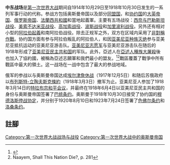 {{Infobox military conflict
| conflict          = 第一次世界大戰中東戰場
| partof            = [[第一次世界大戰|第一次世界大戰]]
| image             = [[File:G.C._18_March_1915_Gallipoli_Campaign_Article.jpg|300px]]
| caption           = 1915年4月，加里波利之战
| date              = 1914年10月29日 - 1918年10月30日<br />({{Age in years, months, weeks and days|month1=10|day1= 
30|year1=1914|month2=10|day2=30|year2=1918}})
| place             = [[中東地區|中東地區]] ([[高加索|高加索]], [[西奈半島|西奈半島]], [[巴勒斯坦地區|巴勒斯坦]], [[敘利亞|敘利亞]], [[約旦|約旦]], [[伊朗|伊朗]], [[加里波利半島|加里波利半島]], [[阿拉伯半島|阿拉伯半島]], [[波斯灣|波斯灣]], [[美索不達米亞|美索不達米亞]], [[愷加王朝|波斯]])
| territory         = [[奥斯曼帝国的分裂|奥斯曼帝国的分裂]]
| result            = 協約國勝利
* [[穆茲羅斯停戰協定|穆茲羅斯停戰協定]]
* [[奧斯曼帝國|奧斯曼帝國]]的崩潰
* 中東誕生大量新國家
* [[布列斯特-立陶夫斯克条约|布列斯特-立陶夫斯克条约]],巴统条约,[[色佛尔条约|色佛尔条约]]
| combatant1        = '''[[協約國|協約國]]''':<br>{{Collapsible list|bullets=yes|title={{nobold|{{flagcountry|UKGBI}}}}
|{{flagcountry|British Raj}}
|{{flag|Australia}}
|{{flagcountry|Dominion of New Zealand}}
|{{flagcountry|Union of South Africa|1912}}
|{{flag|Newfoundland}}
|{{flagdeco|Kuwait|1914}} {{le|科威特教長國|Sheikhdom of Kuwait|科威特}}}}
{{Collapsible list|bullets=yes|bold=no|title={{nobold|{{flagcountry|Russian Empire}}}}
|{{le|亞美尼亞志願軍|Armenian volunteer units|亞美尼亞軍團}}
}}<small>(直到 1917年)</small>
{{Collapsible list|bullets=yes|title={{nobold|{{flagcountry|French Third Republic}}}}
|{{flagdeco|French Third Republic}} [[法屬阿爾及利亞|阿爾及利亞]]
|{{flagdeco|Tunisia|1959}} [[法屬突尼西亞|突尼西亞]]
|{{flagdeco|French Third Republic}} [[法屬西非|西非]]
|{{le|法國亞美尼亞軍團|French Armenian Legion|亞美尼亞軍團}}
}}
{{flagicon|Armenia}} [[亞美尼亞民主共和國|亞美尼亞]] <small>(從 1918年開始)</small><br>{{flagdeco|Arab Revolt}} [[漢志王國|漢志]] <small>(從 1916年開始)</small><br>{{flagcountry|Kingdom of Italy}} <small>(從 1915年開始)</small><br>{{flagicon image|Flag of the Second Saudi State.svg}} [[內志與哈薩酋長國|內志與哈薩]] <small>(從 1915年開始)</small><br>{{flagicon image|Flag of Asir.png|border=no}} [[伊德里斯酋長國|伊德里斯]] <small>(從 1915年開始)</small><br>{{flagicon image|Flag of the Assyrian Volunteers.svg}} {{le|亞述志願軍|Assyrian volunteers}}<br>[[庫爾德人|庫爾德叛軍]]<ref>{{Cite journal|last=Zardykhan|first=Zharmukhamed|date=2006|title=Ottoman Kurds of the First World War Era: Reflections in Russian Sources|url=https://www.jstor.org/stable/4284431|journal=Middle Eastern Studies|volume=42|issue=1|pages=67–85|doi=10.1080/00263200500399561|jstor=4284431|s2cid=145313196|issn=0026-3206|quote=The Kurdish 'natural' opposition to the Hamidiye is mentioned by Kamal Madhar Ahmad among the reasons for the adherence of some Kurdish chieftains to Russia. [...] In addition, as General Korsun states, the Russian 'conquest' of Erzincan created an opportunity for Russia to establish contact with the Kurds of Dersim, 'who were rising up against the Turks'.|access-date=2022-03-09|archive-date=2021-11-08|archive-url=https://web.archive.org/web/20211108195018/https://www.jstor.org/stable/4284431|dead-url=no}}</ref><ref name=":6">{{Cite web|last=Armstrong|first=Mick|date=28 October 2019|title=The Kurdish tragedy|url=https://redflag.org.au/node/6935|url-status=live|archive-url=https://web.archive.org/web/20200317051825/https://redflag.org.au/node/6935|archive-date=17 March 2020|access-date=2020-05-04|website=redflag.org.au|quote=During World War One, the Western powers, in particular the British, promised the Kurds an independent state to encourage them to revolt against their Ottoman rulers.}}</ref>
| combatant2        = '''[[同盟國_(第一次世界大戰)|同盟國]]''':<br>'''{{flag|Ottoman Empire}}'''<br>{{flagcountry|German Empire}}<br>{{flag|Austria-Hungary}}<ref>[http://www.sacktrick.com/igu/germancolonialuniforms/austrian%20ottoman%20fronts.htm Austro-Hungarian Army in the Ottoman Empire 1914–1918] {{webarchive|url=https://web.archive.org/web/20080618180128/http://www.sacktrick.com/igu/germancolonialuniforms/austrian%20ottoman%20fronts.htm |date=18 June 2008 }}</ref><ref>{{cite book |last=Jung |first=Peter |title=Austro-Hungarian Forces in World War I |url=https://archive.org/details/austrohungarianf01jung |location=Oxford |publisher=Osprey |year=2003 |page=[https://archive.org/details/austrohungarianf01jung/page/n24 47] |isbn=1841765945 }}</ref><hr>'''支援:'''<br>{{flagicon image|Flag of the Emirate of Ha'il.svg}} [[舍邁爾山酋長國|舍邁爾山]]<br>{{flagicon image|Flag of the Democratic Republic of Azerbaijan (1918).svg}} [[亞塞拜然民主共和國|亞塞拜然]] <small>(從 1918年開始)</small><br>{{flagicon|Georgia|1918}} [[喬治亞民主共和國|喬治亞]] <small>(從 1918年開始)</small><br> 大多數的庫爾德人部落
|commander1=
{{flagicon|UKGBI}} {{le|第一代維米子爵朱利安·賓|Julian Byng}}<br>{{flagicon|UKGBI}} {{le|阿奇博·莫瑞|Archibald Murray}}<br>{{flagicon|UKGBI}} [[第一代艾倫比子爵埃德蒙·艾倫比|第一代艾倫比子爵埃德蒙·艾倫比]]<br>{{flagicon|UKGBI}} [[伊恩·漢密爾頓|伊恩·漢密爾頓]]<br>{{flagicon|UKGBI}} {{le|約翰·埃克斯·尼克森|John Nixon (Indian Army officer)|約翰·尼克森}}<br>{{flagicon|UKGBI}} {{le|波西·雷克爵士|Percy Lake}}<br>{{flagicon|UKGBI}} {{le|弗雷德里克·史坦利·毛德|Frederick Stanley Maude|弗雷德里克·毛德}}{{KIA}}<br>{{flagicon|UKGBI}} {{le|萊昂內爾·登司特維爾|Lionel Dunsterville}}<br>{{flagicon|UKGBI}} [[湯瑪斯·愛德華·勞倫斯|阿拉伯的勞倫斯]]<br>{{flagicon|Russian Empire}} {{le|伊拉里翁·沃龍佐夫-達什科夫|Illarion Vorontsov-Dashkov}}<br>{{nowrap|{{flagicon|Russian Empire}} [[尼古拉·尼古拉耶維奇大公_(1856年－1929年)|尼古拉·尼古拉耶維奇大公]]}}<br>{{flagicon|Russian Empire}} [[尼古拉·尼古拉耶維奇·尤登尼奇|尼古拉·尼古拉耶維奇·尤登尼奇]]<br>{{flagicon|Russian Empire}} {{le|尼古拉·巴拉托夫|Nikolai Baratov}}<br>{{flagicon|French Third Republic}} {{le|亨利·古洛|Henri Gouraud (general)}}{{WIA}}<br>{{flagicon|French Third Republic}} {{le|莫里斯·卡米爾·巴約|Maurice Bailloud|莫里斯·巴約}}<br>{{nowrap|{{flagicon|Armenia}} {{le|霍凡內斯·哈克韋爾迪揚|Hovhannes Hakhverdyan}}}}<br>{{flagicon|Armenia}} {{le|托夫馬斯·納扎爾別克|Tovmas Nazarbekian}}<br>{{flagicon|Armenia}} [[安德拉尼克·奧扎尼安|安德拉尼克·奧扎尼安]]<br>{{flagicon|Kingdom of Hejaz|1917}} [[海珊·本·阿里|海珊·本·阿里]]<br>{{flagicon|Kingdom of Hejaz|1917}} [[費薩爾一世|費薩爾一世]]<br>{{flagicon|Saudi Arabia|1902}} [[阿卜杜勒-阿齐兹·本·阿卜杜拉赫曼·本·费萨尔·阿勒沙特|伊本·沙烏地]]
|commander2={{flagicon|Ottoman Empire}} [[恩維爾帕夏|恩維爾帕夏]]<br>{{flagicon|Ottoman Empire}} [[傑馬爾帕夏|傑馬爾帕夏]]<br>{{flagicon|Ottoman Empire}} [[穆斯塔法·凱末爾·阿塔圖克|穆斯塔法·凱末爾]]<br>{{flagicon|Ottoman Empire}} {{le|切瓦特帕夏|Cevat Pasha}}<br>{{flagicon|Ottoman Empire}} {{le|瓦希比帕夏|Wehib Pasha}}<br>{{flagicon|Ottoman Empire}} {{le|努里帕夏|Nuri Pasha}}<br>{{flagicon|Ottoman Empire}} [[艾哈邁德·伊澤特帕夏|艾哈邁德·伊澤特帕夏]]<br>{{flagicon|Ottoman Empire}} [[費夫齊·恰克馬克|費夫齊·恰克馬克]]<br>{{flagicon|Ottoman Empire}} {{le|阿布都克里姆帕夏|Abdul Kerim Pasha}}<br>{{flagicon|Ottoman Empire}} [[哈里里·庫特|哈里里帕夏]]<br>{{flagicon|Ottoman Empire}} {{le|紐雷丁帕夏|Nureddin Pasha}}<br>{{flagicon|Ottoman Empire}} {{le|穆罕默德·埃薩德帕夏|Mehmet Esat Bülkat}}<br>{{flagicon|Ottoman Empire}} {{le|法赫裏帕夏|Fakhri Pasha}}<br>{{flagicon|German Empire}} {{le|弗里茨·布朗薩特·馮·謝倫多夫|Fritz Bronsart von Schellendorf|弗里茨·馮·謝倫多夫}}<br>{{nowrap|{{flagicon|German Empire}} [[奧托·馮·桑德斯|奧托·馮·桑德斯]]}}<br>{{flagicon|German Empire}} [[科爾瑪·馮·德·戈爾茨|科爾瑪·馮·德·戈爾茨]]{{KIA}}<br>{{flagicon|German Empire}} [[埃里希·馮·法金漢|埃里希·馮·法金漢]]<br>{{flagicon|German Empire}} {{le|腓特烈·克里薩斯泰因|Friedrich Kress von Kressenstein}}<br>{{flagicon image|Flag of the Emirate of Ha'il.svg}} [[薩烏德一世·本·阿卜杜勒-阿齊茲|薩烏德·本·阿卜杜勒]]<br>{{flagicon image|Flag of the Democratic Republic of Azerbaijan (1918).svg}} {{le|法塔利·汗·霍伊斯基|Fatali Khan Khoyski}}<br>{{flagicon|Georgia|1918}} [[諾伊·佐達尼亞|諾伊·佐達尼亞]]
| strength1         = {{flagicon|British Empire}}: 2,550,000人<ref name="kate">{{cite book |first1=Kate |last1=Fleet |first2=Suraiya |last2=Faroqhi |first3=Reşat |last3=Kasaba |title=The Cambridge History of Turkey: Turkey in the Modern World |publisher=Cambridge University Press |year=2006 |isbn=0521620961 |url=https://books.google.com/books?id=iOoGH4GckQgC&pg=PA93 |page=94 |access-date=2022-03-09 |archive-date=2022-01-02 |archive-url=https://web.archive.org/web/20220102154451/https://books.google.com/books?id=iOoGH4GckQgC&pg=PA93 |dead-url=no }}</ref><br />{{flagicon|Russian Empire}}: 1,000,000人<ref name="erickson2007">{{cite book |first=Edward J. |last=Erickson |title=Ottoman Army Effectiveness in World War I: a comparative study |publisher=Taylor & Francis |year=2007 |isbn=978-0-415-77099-6 |page=154 }}</ref><br />{{flagicon|French Third Republic}}: 數十萬人<ref name="erickson2007"/><br />{{flagicon|Armenia}}: 數十萬人<ref name="erickson2007"/><br />{{flagicon|Arab Revolt}} 30,000人 (1916年)<ref name="Murphy26">Murphy, p. 26.</ref><br>50,000人以上 (1918年)<ref>Mehmet Bahadir Dördüncü, Mecca-Medina: the Yıldız albums of Sultan Abdülhamid II, Tughra Books, 2006, {{ISBN|1-59784-054-8}}, p. 29. Number refers only to those laying siege to Medina by the time it surrendered and does not account for Arab insurgents elsewhere.</ref><br>{{flagicon image|Flag of the Assyrian Volunteers.svg}}: 20,000人<ref name="ReferenceA">Paul Bartrop, Encountering Genocide: Personal Accounts from Victims, Perpetrators, and Witnesses, ABC-CLIO, 2014</ref><br>{{flagicon image|Flag of the Second Saudi State.svg}}: 2,000人<hr>'''總共: 3,620,000人以上'''
| strength2         = {{flagicon|Ottoman Empire}}:<br>{{nowrap|3,059,205人 (戰爭總動員士兵人數)<ref name="broadberry">{{cite book |first1=S. N. |last1=Broadberry |first2=Mark |last2=Harrison |title=The Economics Of World War I |publisher=Cambridge University Press |year=2005 |isbn=0521852129 |url=https://books.google.com/books?id=rpBbX3kdnhgC&pg=PA117 |page=117 |access-date=2022-03-09 |archive-date=2022-01-02 |archive-url=https://web.archive.org/web/20220102154121/https://books.google.com/books?id=rpBbX3kdnhgC&pg=PA117 |dead-url=no }}</ref>}}<br>800,000人 (高峰)<ref name="broadberry"/><ref>Gerd Krumeich: ''Enzyklopädie Erster Weltkrieg'', UTB, 2008, {{ISBN|3825283968}}, [https://books.google.com/books?id=52ID61vtVE4C&pg=PA761 p. 761] {{Wayback|url=https://books.google.com/books?id=52ID61vtVE4C&pg=PA761 |date=20220226211415 }} {{in lang|de}}.</ref><br>{{nowrap|323,000人(在[[穆茲羅斯停戰協定|穆茲羅斯停戰協定]]時)<ref name="Late Ottoman Empire page 181">A Brief History of the Late Ottoman Empire, M. Sükrü Hanioglu, page 181, 2010</ref>}}<br>{{flagicon|German Empire}}: 6,500人 (1916年)<br>20,000人 (1918年)<ref name="broadberry"/><br>{{flagicon image|Flag of the Democratic Republic of Azerbaijan (1918).svg}}: 6,000人以上 (1918年)<ref>{{Cite web|url=https://ordu.az/az/news/140271/mk-qio-ile-isgalci-qosunlarin-say-terkibi,-silah-ve-herbi-texnikasina-baxis-fotolar-i-yazi|title=MK/QİO ilə işğalçı qoşunların say tərkibi, silah və hərbi texnikasına BAXIŞ (FOTOLAR) - I Yazı|access-date=2022-03-09|archive-date=2019-08-23|archive-url=https://web.archive.org/web/20190823213230/https://ordu.az/az/news/140271/mk-qio-ile-isgalci-qosunlarin-say-terkibi,-silah-ve-herbi-texnikasina-baxis-fotolar-i-yazi|dead-url=no}}</ref><br>[[File:Flag_of_the_Emirate_of_Ha'il.svg|border]]: 9,000人 (1918年)<ref>{{cite book |first=Joseph |last=Kostiner |year=1993 |title=The Making of Saudi Arabia, 1916–1936: From Chieftaincy to Monarchical State |publisher=Oxford University Press |isbn=0195360702 |url=https://books.google.com/books?id=l7-RZx_QIOsC&pg=PA28 |page=28 |access-date=2022-03-09 |archive-date=2022-01-02 |archive-url=https://web.archive.org/web/20220102154458/https://books.google.com/books?id=l7-RZx_QIOsC&pg=PA28 |dead-url=no }}</ref>
| casualties1       = '''1,250,000人以上'''{{Collapsible list 
|title = 傷亡統計
|'''各國的傷亡人數'''
* {{flagicon|British Empire}} 1,005,000人
* {{flagicon|Russian Empire}} 140,000人以上
* {{flagicon|French Third Republic}} 47,000人以上
}}
| casualties2       = '''1,560,000人'''<ref name="Er211">''Ordered to Die: A History of the Ottoman Army in the First World War'' By Huseyin (FRW) Kivrikoglu, Edward J. Erickson, Greenwood Publishing Group, 2001, {{ISBN|0313315167}}, [https://books.google.com/books?id=XUlsP0YuI1AC&pg=PA211&dq=ottoman+army+243598+killed&hl=de&sa=X&ei=DoHXT9LpOOb_4QTT8J2sAw&ved=0CEsQ6AEwBA#v=onepage&q=%22includes%20died%20of%20wounds%22&f=false p. 211] {{Wayback|url=https://books.google.com/books?id=XUlsP0YuI1AC&pg=PA211&dq=ottoman+army+243598+killed&hl=de&sa=X&ei=DoHXT9LpOOb_4QTT8J2sAw&ved=0CEsQ6AEwBA#v=onepage&q=%22includes%20died%20of%20wounds%22&f=false |date=20220226150333 }}. Listed below are total Ottoman casualties; they include some 50,000 losses in eastern Europe of which 25,000 were in [[XV_Corps_(Ottoman_Empire)|Galicia]], 20,000 in [[Romania_during_World_War_I|Romania]], and a few thousand in [[Macedonian_front|Macedonia]] (p. 142).</ref><br>771,844人死亡或失蹤<br>695,375人受傷<br>145,104人被俘
| casualties3       = 至少有2,275,000名平民死於奧斯曼帝國在1914–1918年的種族屠殺 (1,500,000名[[亞美尼亞種族滅絕|亞美尼亞人]],<ref>Totten, Samuel, Paul Robert Bartrop, Steven L. Jacobs (eds.) Dictionary of Genocide. Greenwood Publishing Group, 2008, p. 19. {{ISBN|978-0-313-34642-2}}.</ref> 500,000名[[希臘種族滅絕|希臘人]],<ref>{{cite book|author=Taner Akcam|title=A Shameful Act: The Armenian Genocide and the Question of Turkish Responsibility|date=21 August 2007|publisher=Henry Holt and Company|isbn=978-1-4668-3212-1|page=[https://books.google.com/books?id=-etxMiFnkXAC&pg=PA107 107]|title-link=A Shameful Act: The Armenian Genocide and the Question of Turkish Responsibility}}</ref> 275,000名[[亞述人種族大屠殺|亞述人]]<ref>Yacoub, Joseph. La question assyro-chaldéenne, les Puissances européennes et la SDN (1908–1938), 4 vol., thèse Lyon, 1985, p. 156.</ref>) <br> 至少有1,200,000名奧斯曼帝國平民死於饑荒或疾病<ref>Poteri narodonaseleniia v XX veke : spravochnik. Moscow. {{ISBN|978-5-93165-107-1}}. pp. 61, 65, 73, 77, 78.</ref><ref>{{cite web |title=Six unexpected WW1 battlegrounds |url=https://www.bbc.com/news/magazine-30098000 |website=BBC World Service |publisher=BBC |access-date=12 July 2016 |date=26 November 2014 |archive-date=2017-08-03 |archive-url=https://web.archive.org/web/20170803005322/http://www.bbc.com/news/magazine-30098000 |dead-url=no }}</ref><ref>Schatkowski Schilcher, Linda: The famine of 1915–1918 in Greater Syria, in: Spagnolo, John P. (ed.): Problems of the modern Middle East in historical perspective, Ithaca 1993: Cornell University Press, pp. 229-258.</ref> <br> 2,000,000名波斯人死於{{le|波斯大飢荒 (1917-1919年)|Persian famine of 1917-1919|飢荒}}<ref>{{cite book|last1=Ward|first1=Steven R.|year=2014|title=Immortal, Updated Edition: A Military History of Iran and Its Armed Forces|publisher=Georgetown University Press|isbn=9781626160651}}, p. 123: "As the Great War came to its close in the fall of 1918, Iran's plight was woeful. The war had created an economic catastrophe, invading armies had ruined farmland and irrigation works, crops and livestock were stolen or destroyed, and peasants had been taken from their fields and forced to serve as laborers in the various armies. Famine killed as many as two million Iranians out of a population of little more than ten million while an influenza pandemic killed additional tens of thousands."</ref> <br> '''總共: 至少5,500,000名[[第一次世界大戰各國傷亡統計|平民死亡]]'''
| campaign          = 
}}
{{Campaignbox World War I}}
'''中东战场'''是[[第一次世界大战|第一次世界大战]]期间自1914年10月29日至1918年10月30日发生的一系列军事行动的代称。参战方包括奥斯曼帝国以及部分[[同盟国_(第一次世界大战)|同盟国]]，和[[协约国|协约国]]的[[大英帝国|大英帝国]]、[[俄罗斯帝国|俄罗斯帝国]]、[[法蘭西共和國|法蘭西共和國]]和當地起義軍。主要有五场战役：[[西奈与巴勒斯坦战役|西奈与巴勒斯坦战役]]、[[美索不达米亚战役|美索不达米亚战役]]、[[高加索戰役_(第一次世界大戰)|高加索战役]]、[[波斯战役|波斯战役]]和[[加里波利之战|加里波利战役]]。另外还有相对小型的[[阿拉伯起義|阿拉伯起義]]和南阿拉伯战役。除去正规军之外，双方在区域内采用了[[非對稱作戰|非對稱作戰]]。协约国方面有参与阿拉伯叛乱的阿拉伯人，和因[[亚美尼亚种族灭绝|亚美尼亚种族灭绝]]参与亚美尼亚抵抗运动的亚美尼亚游击队。[[亚美尼亚志愿军|亚美尼亚志愿军]]与亚美尼亚游击队在随后的1918年形成了[[亚美尼亚民主共和国|亚美尼亚民主共和国]]的军队。此外，亞述人在[[亞述人種族大屠殺|亞述人種族大屠殺]]後也加入了協約國，被稱為亞述志願軍和我們最小的盟友。<ref>{{Cite book|url=https://books.google.com/books?id=LsaJPgAACAAJ|title=Our Smallest Ally ; Wigram, W[illiam] A[inger] ; A Brief Account of the Assyrian Nation in the Great War. Introd. by General H.H. Austin|last=Wigram|first=William Ainger|date=1920|publisher=Soc. for Promoting Christian Knowledge|language=en|access-date=2022-03-09|archive-date=2022-03-14|archive-url=https://web.archive.org/web/20220314110232/https://books.google.com/books?id=LsaJPgAACAAJ|dead-url=no}}</ref><ref name="books.google.co.uk">Naayem, Shall This Nation Die?, p. 281</ref>戰區覆蓋了戰爭中所有戰區中最大的領土。这一战场在一战中包含了最大的参战地域。

俄军的参战以与奥斯曼帝国达成[[埃尔津詹休战|埃尔津詹休战]]（1917年12月5日）和随后苏俄政府以[[布列斯特-立陶夫斯克條約|布列斯特-立陶夫斯克條約]]（1918年3月3日）撤军为止。亚美尼亚人参加了1918年3月14日的[[特拉布宗和平会议|特拉布宗和平会议]]，并最终在1918年6月4日以亚美尼亚民主共和国的身份与奥斯曼帝国签署了[[巴统条约|巴统条约]]。奥斯曼于1918年10月30日接受了协约国的[[穆德洛斯停战协定|穆德洛斯停战协定]]，并分别于1920年8月10日和1923年7月24日签署了[[色佛尔条约|色佛尔条约]]和[[洛桑条约|洛桑条约]]。

== 註腳 ==
{{reflist}}
{{中东冲突}}
{{第一次世界大战}}
[[Category:第一次世界大战战场与战役|Category:第一次世界大战战场与战役]]
[[Category:第一次世界大战中的奥斯曼帝国|Category:第一次世界大战中的奥斯曼帝国]]